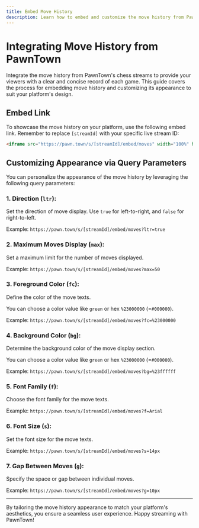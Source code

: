 ```yaml
---
title: Embed Move History
description: Learn how to embed and customize the move history from PawnTown on your website.
---
```


# Integrating Move History from PawnTown

Integrate the move history from PawnTown's chess streams to provide your viewers with a clear and concise record of each game. This guide covers the process for embedding move history and customizing its appearance to suit your platform's design.

## Embed Link

To showcase the move history on your platform, use the following embed link. Remember to replace `[streamId]` with your specific live stream ID:

```html
<iframe src="https://pawn.town/s/[streamId]/embed/moves" width="100%" height="400" frameborder="0" scrolling="no"></iframe>
```

## Customizing Appearance via Query Parameters

You can personalize the appearance of the move history by leveraging the following query parameters:

### 1. Direction (`ltr`):

Set the direction of move display. Use `true` for left-to-right, and `false` for right-to-left.

Example: `https://pawn.town/s/[streamId]/embed/moves?ltr=true`

### 2. Maximum Moves Display (`max`):

Set a maximum limit for the number of moves displayed.

Example: `https://pawn.town/s/[streamId]/embed/moves?max=50`

### 3. Foreground Color (`fc`):

Define the color of the move texts.

You can choose a color value like `green` or hex `%23000000` (=`#000000`).

Example: `https://pawn.town/s/[streamId]/embed/moves?fc=%23000000`

### 4. Background Color (`bg`):

Determine the background color of the move display section.

You can choose a color value like `green` or hex `%23000000` (=`#000000`).

Example: `https://pawn.town/s/[streamId]/embed/moves?bg=%23ffffff`

### 5. Font Family (`f`):

Choose the font family for the move texts.

Example: `https://pawn.town/s/[streamId]/embed/moves?f=Arial`

### 6. Font Size (`s`):

Set the font size for the move texts.

Example: `https://pawn.town/s/[streamId]/embed/moves?s=14px`

### 7. Gap Between Moves (`g`):

Specify the space or gap between individual moves.

Example: `https://pawn.town/s/[streamId]/embed/moves?g=10px`

---

By tailoring the move history appearance to match your platform's aesthetics, you ensure a seamless user experience. Happy streaming with PawnTown!
